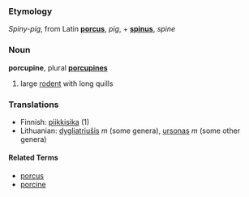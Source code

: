 ===Etymology===
''Spiny-pig'', from Latin '''[[porcus]]''', ''pig'', + '''[[spinus]]''', ''spine''

===Noun===
'''porcupine''', plural '''[[porcupines]]'''

# large [[rodent]] with long quills

=== Translations ===
*Finnish: [[piikkisika]] (1)
*Lithuanian: [[dygliatriušis]] ''m'' (some genera), [[ursonas]] ''m'' (some other genera)

====Related Terms====
*[[porcus]]
*[[porcine]]